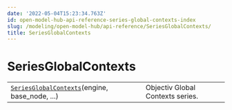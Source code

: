 ```yaml
---
date: '2022-05-04T15:23:34.763Z'
id: open-model-hub-api-reference-series-global-contexts-index
slug: /modeling/open-model-hub/api-reference/SeriesGlobalContexts/
title: SeriesGlobalContexts
---
```


# SeriesGlobalContexts

<div className="table-autosummary">

|                                                   |                                                                                                                                                                                                                        |
| ------------------------------------------------- | --------------------------------------------------------------------------------------------------------------------------------------------------------------------------------------------------------------------- |
| [`SeriesGlobalContexts`](/docs/modeling/open-model-hub/api-reference/SeriesGlobalContexts/modelhub.SeriesGlobalContexts)(engine, base_node, ...)      | Objectiv Global Contexts series.                                                                                                                                                                                       |


</div>
